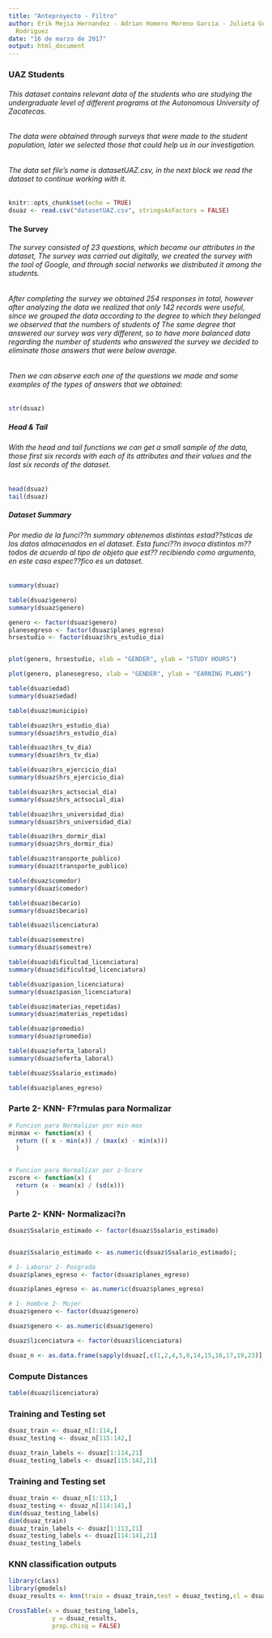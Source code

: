 ```yaml
---
title: "Anteproyecto - Filtro"
author: Erik Mejia Hernandez - Adrian Homero Moreno Garcia - Julieta Guadalupe Ruiz
  Rodriguez
date: "16 de marzo de 2017"
output: html_document
---
```



### UAZ Students

###### This dataset contains relevant data of the students who are studying the undergraduate level of different programs at the Autonomous University of Zacatecas.
###### The data were obtained through surveys that were made to the student population, later we selected those that could help us in our investigation.
###### The data set file's name is datasetUAZ.csv, in the next block we read the dataset to continue working with it.

```r
knitr::opts_chunk$set(echo = TRUE)
dsuaz <- read.csv("datasetUAZ.csv", stringsAsFactors = FALSE)
```


#### The Survey
###### The survey consisted of 23 questions, which became our attributes in the dataset, The survey was carried out digitally, we created the survey with the tool of Google, and through social networks we distributed it among the students.
###### After completing the survey we obtained 254 responses in total, however after analyzing the data we realized that only 142 records were useful, since we grouped the data according to the degree to which they belonged we observed that the numbers of students of The same degree that answered our survey was very different, so to have more balanced data regarding the number of students who answered the survey we decided to eliminate those answers that were below average.
###### Then we can observe each one of the questions we made and some examples of the types of answers that we obtained:
```r
str(dsuaz)
```

##### Head & Tail
###### With the head and tail functions we can get a small sample of the data, those first six records with each of its attributes and their values and the last six records of the dataset.
```r
head(dsuaz)
tail(dsuaz)
```

##### Dataset Summary
###### Por medio de la funci??n summary obtenemos distintas estad??sticas de los datos almacenados en el dataset. Esta funci??n invoca distintos m??todos de acuerdo al tipo de objeto que est?? recibiendo como argumento, en este caso espec??fico es un dataset.
```r
summary(dsuaz)
```
```r
table(dsuaz$genero)
summary(dsuaz$genero)

genero <- factor(dsuaz$genero)
planesegreso <- factor(dsuaz$planes_egreso)
hrsestudio <- factor(dsuaz$hrs_estudio_dia)


plot(genero, hrsestudio, xlab = "GENDER", ylab = "STUDY HOURS")

plot(genero, planesegreso, xlab = "GENDER", ylab = "EARNING PLANS")
```

```r
table(dsuaz$edad)
summary(dsuaz$edad)
```

```r
table(dsuaz$municipio)
```

```r
table(dsuaz$hrs_estudio_dia)
summary(dsuaz$hrs_estudio_dia)
```

```r
table(dsuaz$hrs_tv_dia)
summary(dsuaz$hrs_tv_dia)
```

```r
table(dsuaz$hrs_ejercicio_dia)
summary(dsuaz$hrs_ejercicio_dia)
```


```r
table(dsuaz$hrs_actsocial_dia)
summary(dsuaz$hrs_actsocial_dia)
```

```r
table(dsuaz$hrs_universidad_dia)
summary(dsuaz$hrs_universidad_dia)
```

```r
table(dsuaz$hrs_dormir_dia)
summary(dsuaz$hrs_dormir_dia)
```

```r
table(dsuaz$transporte_publico)
summary(dsuaz$transporte_publico)
```

```r
table(dsuaz$comedor)
summary(dsuaz$comedor)
```

```r
table(dsuaz$becario)
summary(dsuaz$becario)
```

```r
table(dsuaz$licenciatura)
```

```r
table(dsuaz$semestre)
summary(dsuaz$semestre)
```

```r
table(dsuaz$dificultad_licenciatura)
summary(dsuaz$dificultad_licenciatura)
```

```r
table(dsuaz$pasion_licenciatura)
summary(dsuaz$pasion_licenciatura)
```

```r
table(dsuaz$materias_repetidas)
summary(dsuaz$materias_repetidas)
```

```r
table(dsuaz$promedio)
summary(dsuaz$promedio)
```

```r
table(dsuaz$oferta_laboral)
summary(dsuaz$oferta_laboral)
```

```r
table(dsuaz$Ssalario_estimado)
```

```r
table(dsuaz$planes_egreso)
```

### Parte 2- KNN- F?rmulas para Normalizar
```r

# Funcion para Normalizar por min-max
minmax <- function(x) (
  return (( x - min(x)) / (max(x) - min(x)))
  ) 
  

# Funcion para Normalizar por z-Score
zscore <- function(x) (
  return (x - mean(x) / (sd(x)))
  )
```

### Parte 2- KNN- Normalizaci?n
```r
dsuaz$Ssalario_estimado <- factor(dsuaz$Ssalario_estimado)


dsuaz$Ssalario_estimado <- as.numeric(dsuaz$Ssalario_estimado);

# 1- Laborar 2- Posgrada
dsuaz$planes_egreso <- factor(dsuaz$planes_egreso)

dsuaz$planes_egreso <- as.numeric(dsuaz$planes_egreso)

# 1- Hombre 2- Mujer
dsuaz$genero <- factor(dsuaz$genero)

dsuaz$genero <- as.numeric(dsuaz$genero)

dsuaz$licenciatura <- factor(dsuaz$licenciatura)

dsuaz_n <- as.data.frame(sapply(dsuaz[,c(1,2,4,5,8,14,15,16,17,19,23)], minmax))
```


### Compute Distances
```r
table(dsuaz$licenciatura)
```

### Training and Testing set

```r
dsuaz_train <- dsuaz_n[1:114,]
dsuaz_testing <- dsuaz_n[115:142,]

dsuaz_train_labels <- dsuaz[1:114,21]
dsuaz_testing_labels <- dsuaz[115:142,21]
```



### Training and Testing set

```r
dsuaz_train <- dsuaz_n[1:113,]
dsuaz_testing <- dsuaz_n[114:141,]
dim(dsuaz_testing_labels)
dim(dsuaz_train)
dsuaz_train_labels <- dsuaz[1:113,21]
dsuaz_testing_labels <- dsuaz[114:141,21]
dsuaz_testing_labels
```


### KNN classification outputs

```r
library(class)
library(gmodels)
dsuaz_results <- knn(train = dsuaz_train,test = dsuaz_testing,cl = dsuaz_train_labels, k = 20)

CrossTable(x = dsuaz_testing_labels,
            y = dsuaz_results,
            prop.chisq = FALSE)
```